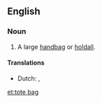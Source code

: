 ==English==
{{wikipedia}}

===Noun===
{{en-noun|head=[[tote]] [[bag]]}}

# A large [[handbag]] or [[holdall]].

====Translations====
{{trans-top|large handbag}}
* Dutch: {{t-|nl|boodschappentas|f}}, {{t-|nl|draagtas|f}}
{{trans-mid}}
{{trans-bottom}}

[[et:tote bag]]